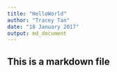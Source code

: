 ```yaml
---
title: "HelloWorld"
author: "Tracey Tan"
date: "18 January 2017"
output: md_document
---
```


## This is a markdown file